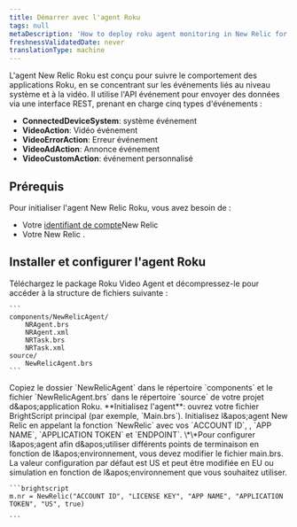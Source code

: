 ```yaml
---
title: Démarrer avec l'agent Roku
tags: null
metaDescription: 'How to deploy roku agent monitoring in New Relic for your apps, including UI, copy/paste, and API options.'
freshnessValidatedDate: never
translationType: machine
---
```


L&apos;agent New Relic Roku est conçu pour suivre le comportement des applications Roku, en se concentrant sur les événements liés au niveau système et à la vidéo. Il utilise l&apos;API événement pour envoyer des données via une interface REST, prenant en charge cinq types d&apos;événements :

* **ConnectedDeviceSystem**: système événement
* **VideoAction**: Vidéo événement
* **VideoErrorAction**: Erreur événement
* **VideoAdAction**: Annonce événement
* **VideoCustomAction**: événement personnalisé

## Prérequis

Pour initialiser l&apos;agent New Relic Roku, vous avez besoin de :

* Votre [identifiant de compte](/docs/accounts-partnerships/accounts/account-setup/account-id)New Relic
* Votre New Relic <InlinePopover type="licenseKey" />.

## Installer et configurer l&apos;agent Roku

<Steps>
  <Step>
    Téléchargez le package Roku Video Agent et décompressez-le pour accéder à la structure de fichiers suivante :

    ```
    components/NewRelicAgent/
        NRAgent.brs
        NRAgent.xml
        NRTask.brs
        NRTask.xml
    source/
        NewRelicAgent.brs
    ```
  </Step>

  <Step>
    Copiez le dossier `NewRelicAgent` dans le répertoire `components` et le fichier `NewRelicAgent.brs` dans le répertoire `source` de votre projet d&amp;apos;application Roku.
  </Step>

  <Step>
    **Initialisez l&apos;agent**: ouvrez votre fichier BrightScript principal (par exemple, `Main.brs`). Initialisez l&amp;apos;agent New Relic en appelant la fonction `NewRelic` avec vos `ACCOUNT ID`, <InlinePopover type="licenseKey" />, `APP NAME`, `APPLICATION TOKEN` et `ENDPOINT`. \*\*Pour configurer l&amp;apos;agent afin d&amp;apos;utiliser différents points de terminaison en fonction de l&amp;apos;environnement, vous devez modifier le fichier main.brs. La valeur configuration par défaut est US et peut être modifiée en EU ou simulation en fonction de l&amp;apos;environnement que vous souhaitez utiliser.

    ```brightscript
    m.nr = NewRelic("ACCOUNT ID", "LICENSE KEY", "APP NAME", "APPLICATION TOKEN", "US", true)

    ```
  </Step>
</Steps>
